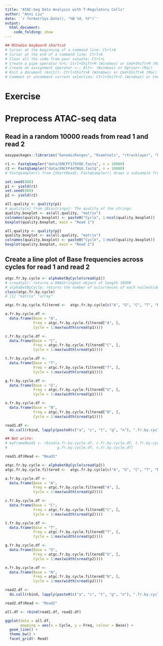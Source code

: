 ```yaml
---
title: "ATAC-Seq Data Analysis with T-Regulatory Cells"
author: "Anni Liu"
date: '`r format(Sys.Date(), "%B %d, %Y")`'
output: 
  html_document:
    code_folding: show
---
```


```r
## RStudio keyboard shortcut
# Cursor at the beginning of a command line: Ctrl+A
# Cursor at the end of a command line: Ctrl+E
# Clear all the code from your console: Ctrl+L
# Create a pipe operator %>%: Ctrl+Shift+M (Windows) or Cmd+Shift+M (Mac)
# Create an assignment operator <-: Alt+- (Windows) or Option+-(Mac) 
# Knit a document (knitr): Ctrl+Shift+K (Windows) or Cmd+Shift+K (Mac)
# Comment or uncomment current selection: Ctrl+Shift+C (Windows) or Cmd+Shift+C (Mac)
```

# Exercise
# Preprocess ATAC-seq data
## Read in a random 10000 reads from read 1 and read 2
```r
easypackages::libraries("GenomicRanges", "Rsamtools", "rtracklayer", "GenomicAlignments", "ShortRead", "ggplot2")

r1 <- FastqSampler("data/ENCFF175VOD.fastq", n = 10000)
r2 <- FastqSampler("data/ENCFF447BGX.fastq", n = 10000)
# FastqSampler() from {ShortRead}; FastqSampler() draws a subsample from a fastq file. yield() is the method used to extract the sample from the FastqSampler instance

set.seed(888)
p1 <- yield(r1)
set.seed(888)
p2 <- yield(r2)

all.quality <- quality(p1)
# quality(x) from {Biostrings}: The quality of the strings.
quality.boxplot <- as(all.quality, "matrix")
colnames(quality.boxplot) <- paste0("Cycle", 1:ncol(quality.boxplot))
boxplot(quality.boxplot, main = "Read 1")

all.quality <- quality(p2)
quality.boxplot <- as(all.quality, "matrix")
colnames(quality.boxplot) <- paste0("Cycle", 1:ncol(quality.boxplot))
boxplot(quality.boxplot, main = "Read 2")
```

## Create a line plot of Base frequencies across cycles for read 1 and read 2
```r
atgc.fr.by.cycle <- alphabetByCycle(sread(p1))
# sread(p1): returns a DNAStringSet object of length 10000
# alphabetByCycle: returns the number of occurrences of each nucleotide (e.g., A, T, G, C) across all cycles for the read 1
class(atgc.fr.by.cycle)
# [1] "matrix" "array" 

atgc.fr.by.cycle.filtered <-  atgc.fr.by.cycle[c("A", "G", "C", "T", "N"), ]

a.fr.by.cycle.df <-
  data.frame(Base = "A",
             Freq = atgc.fr.by.cycle.filtered["A", ],
             Cycle = 1:max(width(sread(p1))))

c.fr.by.cycle.df <-
  data.frame(Base = "C",
             Freq = atgc.fr.by.cycle.filtered["C", ],
             Cycle = 1:max(width(sread(p1))))

t.fr.by.cycle.df <-
  data.frame(Base = "T",
             Freq = atgc.fr.by.cycle.filtered["T", ],
             Cycle = 1:max(width(sread(p1))))

g.fr.by.cycle.df <-
  data.frame(Base = "G",
             Freq = atgc.fr.by.cycle.filtered["G", ],
             Cycle = 1:max(width(sread(p1))))

n.fr.by.cycle.df <-
  data.frame(Base = "N",
             Freq = atgc.fr.by.cycle.filtered["N", ],
             Cycle = 1:max(width(sread(p1))))

read1.df <-
  do.call(rbind, lapply(paste0(c("a", "c", "t", "g", "n"), ".fr.by.cycle.df"), get))

## Not write:  
# myFrameRead1 <- rbind(a.fr.by.cycle.df, c.fr.by.cycle.df, t.fr.by.cycle.df,
#                       g.fr.by.cycle.df, n.fr.by.cycle.df)

read1.df$Read <- "Read1"

atgc.fr.by.cycle <- alphabetByCycle(sread(p2))
atgc.fr.by.cycle.filtered <-  atgc.fr.by.cycle[c("A", "G", "C", "T", "N"), ]

a.fr.by.cycle.df <-
  data.frame(Base = "A",
             Freq = atgc.fr.by.cycle.filtered["A", ],
             Cycle = 1:max(width(sread(p2))))

c.fr.by.cycle.df <-
  data.frame(Base = "C",
             Freq = atgc.fr.by.cycle.filtered["C", ],
             Cycle = 1:max(width(sread(p2))))

t.fr.by.cycle.df <-
  data.frame(Base = "T",
             Freq = atgc.fr.by.cycle.filtered["T", ],
             Cycle = 1:max(width(sread(p2))))

g.fr.by.cycle.df <-
  data.frame(Base = "G",
             Freq = atgc.fr.by.cycle.filtered["G", ],
             Cycle = 1:max(width(sread(p2))))

n.fr.by.cycle.df <-
  data.frame(Base = "N",
             Freq = atgc.fr.by.cycle.filtered["N", ],
             Cycle = 1:max(width(sread(p2))))

read2.df <-
  do.call(rbind, lapply(paste0(c("a", "c", "t", "g", "n"), ".fr.by.cycle.df"), get))

read2.df$Read <- "Read2"

all.df <- rbind(read1.df, read2.df)

ggplot(data = all.df,
       mapping = aes(x = Cycle, y = Freq, colour = Base)) + 
  geom_line() +
  theme_bw() + 
  facet_grid(~ Read)
```
